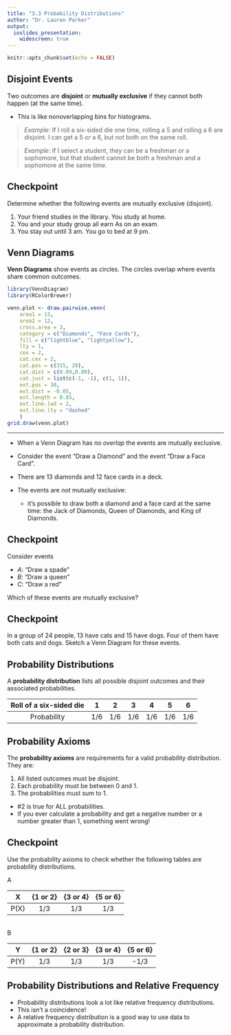 ```yaml
---
title: "3.3 Probability Distributions"
author: "Dr. Lauren Parker"
output:
  ioslides_presentation: 
    widescreen: true
---
```


```r
knitr::opts_chunk$set(echo = FALSE)
```

## Disjoint Events

Two outcomes are **disjoint** or **mutually exclusive** if they cannot both happen (at the same time). 

- This is like nonoverlapping bins for histograms.

> *Example*: If I roll a six-sided die one time, rolling a 5 and rolling a 6 are disjoint. I can get a 5 *or* a 6, but not both on the same roll.

> *Example*: If I select a student, they can be a freshman *or* a sophomore, but that student cannot be both a freshman and a sophomore at the same time. 

## Checkpoint

Determine whether the following events are mutually exclusive (disjoint).

1. Your friend studies in the library. You study at home.
2. You and your study group all earn As on an exam. 
3. You stay out until 3 am. You go to bed at 9 pm.


## Venn Diagrams

**Venn Diagrams** show events as circles. The circles overlap where events share common outcomes. 

```r
library(VennDiagram)
library(RColorBrewer)
```

```r
venn.plot <- draw.pairwise.venn(
	area1 = 13,
	area2 = 12,
	cross.area = 3,
	category = c("Diamonds", "Face Cards"),
	fill = c("lightblue", "lightyellow"),
	lty = 1,
	cex = 2,
	cat.cex = 2,
	cat.pos = c(315, 20),
	cat.dist = c(0.09,0.09),
	cat.just = list(c(-1, -1), c(1, 1)),
	ext.pos = 30,
	ext.dist = -0.05,
	ext.length = 0.85,
	ext.line.lwd = 2,
	ext.line.lty = "dashed"
	)
grid.draw(venn.plot)
```

***

- When a Venn Diagram has *no overlap* the events are mutually exclusive. 

- Consider the event "Draw a Diamond" and the event "Draw a Face Card". 
- There are 13 diamonds and 12 face cards in a deck. 
- The events are *not* mutually exclusive: 
    - it's possible to draw both a diamond and a face card at the same time: the Jack of Diamonds, Queen of Diamonds, and King of Diamonds. 

## Checkpoint

Consider events 

- $A$: "Draw a spade"
- $B$: "Draw a queen"
- $C$: "Draw a red"

Which of these events are mutually exclusive?

## Checkpoint

In a group of 24 people, 13 have cats and 15 have dogs. Four of them have both cats and dogs. Sketch a Venn Diagram for these events.

## Probability Distributions

A **probability distribution** lists all possible disjoint outcomes and their associated probabilities.

| Roll of a six-sided die | 1 | 2 | 3 | 4 | 5 | 6 |
| :-: | :-: | :-: | :-: | :-: | :-: | :-: |
| Probability             | 1/6 | 1/6 | 1/6 | 1/6 | 1/6 | 1/6 |

##  Probability Axioms

The **probability axioms** are requirements for a valid probability distribution. They are: 

1. All listed outcomes must be disjoint.
2. Each probability must be between 0 and 1. 
3. The probabilities must sum to 1. 

- #2 is true for ALL probabilities. 
- If you ever calculate a probability and get a negative number or a number greater than 1, something went wrong!

## Checkpoint

Use the probability axioms to check whether the following tables are probability distributions.

A

| X | {1 or 2} | {3 or 4} | {5 or 6} | 
| :-: | :-: | :-: | :-: | 
| P(X) | 1/3 | 1/3 | 1/3 |

<br>
B

| Y | {1 or 2} | {2 or 3} | {3 or 4} | {5 or 6} |
| :-: | :-: | :-: | :-: | :-: |
| P(Y) | 1/3 | 1/3 | 1/3 | -1/3 |

## Probability Distributions and Relative Frequency

- Probability distributions look a lot like relative frequency distributions. 
- This isn't a coincidence! 
- A relative frequency distribution is a good way to use data to approximate a probability distribution. 